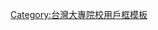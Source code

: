 {{Userbox
  |id=陽明<!--[[File:Ymedulogo.jpg|49px]]。注意合理使用之规定：“绝对不能将“合理使用”之图片，放入个人的用户页面进行展示。”-->
  |id-c=white
  |info=這個用戶是'''[[國立陽明大學]]'''的學生、校友或教職人員。
  |info-c=#DDDDFF
  |info-s=10
  |border-c=blue
}}<includeonly>[[Category:國立陽明大學維基人|{{PAGENAME}}]]</includeonly>
<noinclude>
<p style="clear: both; padding-top: 2em">
[[Category:台灣大專院校用戶框模板]]
</noinclude>
